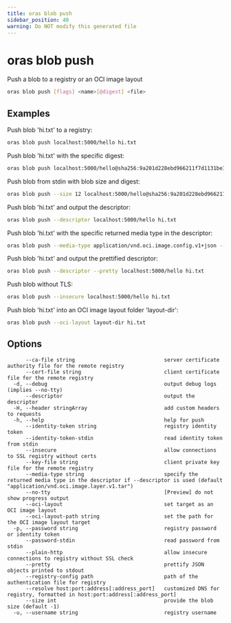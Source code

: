 ```yaml
---
title: oras blob push
sidebar_position: 40
warning: Do NOT modify this generated file
---
```


# oras blob push

Push a blob to a registry or an OCI image layout

```bash
oras blob push [flags] <name>[@digest] <file>
```

## Examples

Push blob 'hi.txt' to a registry:

```bash
oras blob push localhost:5000/hello hi.txt
```

Push blob 'hi.txt' with the specific digest:

```bash
oras blob push localhost:5000/hello@sha256:9a201d228ebd966211f7d1131be19f152be428bd373a92071c71d8deaf83b3e5 hi.txt
```

Push blob from stdin with blob size and digest:

```bash
oras blob push --size 12 localhost:5000/hello@sha256:9a201d228ebd966211f7d1131be19f152be428bd373a92071c71d8deaf83b3e5 -
```

Push blob 'hi.txt' and output the descriptor:

```bash
oras blob push --descriptor localhost:5000/hello hi.txt
```

Push blob 'hi.txt' with the specific returned media type in the descriptor:

```bash
oras blob push --media-type application/vnd.oci.image.config.v1+json --descriptor localhost:5000/hello hi.txt
```

Push blob 'hi.txt' and output the prettified descriptor:

```bash
oras blob push --descriptor --pretty localhost:5000/hello hi.txt
```

Push blob without TLS:

```bash
oras blob push --insecure localhost:5000/hello hi.txt
```

Push blob 'hi.txt' into an OCI image layout folder 'layout-dir':

```bash
oras blob push --oci-layout layout-dir hi.txt
```

## Options

```
      --ca-file string                             server certificate authority file for the remote registry
      --cert-file string                           client certificate file for the remote registry
  -d, --debug                                      output debug logs (implies --no-tty)
      --descriptor                                 output the descriptor
  -H, --header stringArray                         add custom headers to requests
  -h, --help                                       help for push
      --identity-token string                      registry identity token
      --identity-token-stdin                       read identity token from stdin
      --insecure                                   allow connections to SSL registry without certs
      --key-file string                            client private key file for the remote registry
      --media-type string                          specify the returned media type in the descriptor if --descriptor is used (default "application/vnd.oci.image.layer.v1.tar")
      --no-tty                                     [Preview] do not show progress output
      --oci-layout                                 set target as an OCI image layout
      --oci-layout-path string                     set the path for the OCI image layout target
  -p, --password string                            registry password or identity token
      --password-stdin                             read password from stdin
      --plain-http                                 allow insecure connections to registry without SSL check
      --pretty                                     prettify JSON objects printed to stdout
      --registry-config path                       path of the authentication file for registry
      --resolve host:port:address[:address_port]   customized DNS for registry, formatted in host:port:address[:address_port]
      --size int                                   provide the blob size (default -1)
  -u, --username string                            registry username
```
